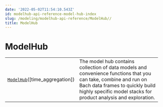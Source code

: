 ```yaml
---
date: '2022-05-02T11:54:10.543Z'
id: modelhub-api-reference-model-hub-index
slug: /modeling/modelhub-api-reference/ModelHub//
title: ModelHub
---
```


# ModelHub

<div class="table-autosummary">

|                                                   |                                                                                                                                                                                                     |
| ------------------------------------------------- | -------------------------------------------------------------------------------------------------------------------------------------------------------------------------------------------------- |
| [`ModelHub`](/docs/modeling/modelhub-api-reference/ModelHub/modelhub.ModelHub/#modelhub.ModelHub)([time_aggregation])                      | The model hub contains collection of data models and convenience functions that you can take, combine and run on Bach data frames to quickly build highly specific model stacks for product analysis and exploration.  |


</div>
